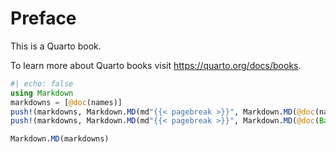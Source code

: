 # Preface {.unnumbered}

This is a Quarto book.

To learn more about Quarto books visit <https://quarto.org/docs/books>.

```julia
#| echo: false
using Markdown
markdowns = [@doc(names)]
push!(markdowns, Markdown.MD(md"{{< pagebreak >}}", Markdown.MD(@doc(nameof))))
push!(markdowns, Markdown.MD(md"{{< pagebreak >}}", Markdown.MD(@doc(Base.namemap))))

Markdown.MD(markdowns)
```